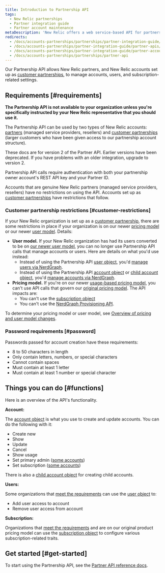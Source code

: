 ```yaml
---
title: Introduction to Partnership API
tags:
  - New Relic partnerships
  - Partner integration guide
  - Partner account maintenance
metaDescription: 'New Relic offers a web service-based API for partners to create, edit, upgrade, downgrade, and cancel New Relic accounts on behalf of their customers.'
redirects:
  - /docs/accounts-partnerships/partnerships/partner-integration-guide/partner-api
  - /docs/accounts-partnerships/partner-integration-guide/partner-apis/partner-api
  - /docs/accounts-partnerships/partner-integration-guide/partner-account-maintenance/partner-api
  - /docs/accounts-partnerships/partnerships/partner-api
---
```


Our Partnership API allows New Relic partners, and New Relic accounts set up as [customer partnerships](/docs/new-relic-partnerships/partner-integration-guide/partner-account-maintenance/partnership-accounts-users-subscriptions/#partnerships), to manage accounts, users, and subscription-related settings.

## Requirements [#requirements]

**The Partnership API is not available to your organization unless you're specifically instructed by your New Relic representative that you should use it.**

The Partnership API can be used by two types of New Relic accounts: [partners](/docs/new-relic-partnerships/partner-integration-guide/partner-account-maintenance/partnership-accounts-users-subscriptions/#partnerships) (managed service providers, resellers) and [customer partnerships](/docs/new-relic-partnerships/partner-integration-guide/partner-account-maintenance/partnership-accounts-users-subscriptions/#partnerships) (larger customers who have been given access to our partnership account structure).

These docs are for version 2 of the Partner API. Earlier versions have been deprecated. If you have problems with an older integration, upgrade to version 2.

Partnership API calls require authentication with both your partnership owner account's REST API key and your Partner ID.

Accounts that are genuine New Relic partners (managed service providers, resellers) have no restrictions on using the API. Accounts set up as [customer partnerships](/docs/new-relic-partnerships/partner-integration-guide/partner-account-maintenance/partnership-accounts-users-subscriptions/#partnerships) have restrictions that follow.

### Customer partnership restrictions [#customer-restrictions]

If your New Relic organization is set up as a [customer partnership](/docs/new-relic-partnerships/partner-integration-guide/partner-account-maintenance/partnership-accounts-users-subscriptions/#partnerships), there are some restrictions in place if your organization is on our newer [pricing model](/docs/accounts/original-accounts-billing/original-product-based-pricing/overview-changes-pricing-user-model/#pricing-plans) or our newer [user model](/docs/accounts/original-accounts-billing/original-product-based-pricing/overview-user-models). Details:

* **User model.** If your New Relic organization has had its users converted to be on [our newer user model](/docs/accounts/original-accounts-billing/original-product-based-pricing/overview-user-models), you can no longer use Partnership API calls that manage accounts or users. Here are details on what you'd use instead:
  * Instead of using the Partnership API [user object](/docs/new-relic-partnerships/partnerships/partner-api/partnership-api-user-object), you'd [manage users via NerdGraph](/docs/apis/nerdgraph/examples/nerdgraph-manage-users).
  * Instead of using the Partnership API [account object](/docs/new-relic-partnerships/partnerships/partner-api/partnership-api-account-object) or [child account object](/docs/new-relic-partnerships/partnerships/partner-api/partnership-api-sub-account-object), you'd [manage accounts via NerdGraph](/docs/apis/nerdgraph/examples/manage-accounts-nerdgraph).  
* **Pricing model.** If you're on our newer [usage-based pricing model](/docs/accounts/original-accounts-billing/original-product-based-pricing/overview-changes-pricing-user-model/#pricing-plans), you can't use API calls that govern our [original pricing model](/docs/accounts/original-accounts-billing/original-product-based-pricing/overview-changes-pricing-user-model/#pricing-plans). The API impacts are:
  * You can't use the [subscription object](/docs/new-relic-partnerships/partnerships/partner-api/partnership-api-subscription-object/)
  * You can't use the [NerdGraph Provisioning API](/docs/apis/nerdgraph/tutorials/provisions-your-subscriptions-nerdgraph/).

To determine your pricing model or user model, see [Overview of pricing and user model changes](/docs/accounts/original-accounts-billing/original-product-based-pricing/overview-changes-pricing-user-model).

### Password requirements [#password]

Passwords passed for account creation have these requirements:

* 8 to 50 characters in length
* Only contain letters, numbers, or special characters
* Cannot contain spaces
* Must contain at least 1 letter
* Must contain at least 1 number or special character

## Things you can do [#functions]

Here is an overview of the API's functionality.

**Account:**

The [account object](/docs/new-relic-partnerships/partnerships/partner-api/partnership-api-account-object/) is what you use to create and update accounts. You can do the following with it:

* Create new
* Show
* Update
* Cancel
* Show usage
* Set primary admin ([some accounts](#requirements))
* Set subscription ([some accounts](#requirements))

There is also a [child account object](/docs/new-relic-partnerships/partnerships/partner-api/partnership-api-sub-account-object) for creating child accounts.

**Users:**

Some organizations that [meet the requirements](#customer-restrictions) can use the [user object](/docs/new-relic-partnerships/partnerships/partner-api/partnership-api-user-object/) to:

* Add user access to account
* Remove user access from account

**Subscription:**

Organizations that [meet the requirements](#customer-restrictions) and are on our original product pricing model can use the [subscription object](/docs/new-relic-partnerships/partnerships/partner-api/partnership-api-subscription-object/) to configure various subscription-related traits.

## Get started [#get-started]

To start using the Partnership API, see the [Partner API reference docs](/docs/new-relic-partnerships/partnerships/partner-api/partner-api-reference).
